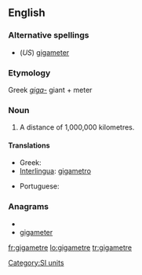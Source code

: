 ==English==

===Alternative spellings===
* (''US'') [[gigameter]]

===Etymology===
Greek ''[[giga-]]'' giant + meter

===Noun===
{{en-noun}}

# {{chiefly|International|British|Canadian}} A distance of 1,000,000 kilometres.

====Translations====
{{trans-top|a distance of 1,000,000 kilometres}}
* Greek: {{t-|el|gigametro}}
* [[Interlingua]]: [[gigametro]]
{{trans-mid}}
* Portuguese: {{t-|pt|gigametro}}
{{trans-bottom}}

===Anagrams===
* {{alphagram|aeeggimrt}}
* [[gigameter#English|gigameter]]

[[Category:SI units]]

[[fr:gigametre]]
[[lo:gigametre]]
[[tr:gigametre]]